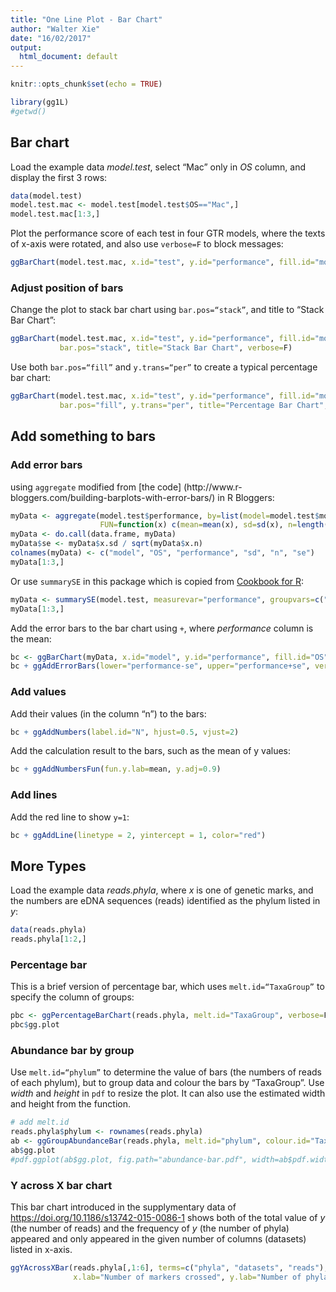 ```yaml
---
title: "One Line Plot - Bar Chart"
author: "Walter Xie"
date: "16/02/2017"
output:
  html_document: default
---
```


```r
knitr::opts_chunk$set(echo = TRUE)
```


```r
library(gg1L)
#getwd()
```

## Bar chart

Load the example data *model.test*, select "Mac" only in *OS* column, and display the first 3 rows:

```r
data(model.test)
model.test.mac <- model.test[model.test$OS=="Mac",]
model.test.mac[1:3,]
```

Plot the performance score of each test in four GTR models, where the texts of x-axis were rotated, and also use <code>verbose=F</code> to block messages:

```r
ggBarChart(model.test.mac, x.id="test", y.id="performance", fill.id="model", x.text.angle=90, verbose=F)
```

### Adjust position of bars

Change the plot to stack bar chart using <code>bar.pos="stack"</code>, and title to "Stack Bar Chart":

```r
ggBarChart(model.test.mac, x.id="test", y.id="performance", fill.id="model", x.text.angle=90, 
           bar.pos="stack", title="Stack Bar Chart", verbose=F)
```

Use both <code>bar.pos="fill"</code> and <code>y.trans="per"</code> to create a typical percentage bar chart:

```r
ggBarChart(model.test.mac, x.id="test", y.id="performance", fill.id="model", x.text.angle=90, 
           bar.pos="fill", y.trans="per", title="Percentage Bar Chart", verbose=F)
```

## Add something to bars

### Add error bars

 using <code>aggregate</code> modified from [the code] (http://www.r-bloggers.com/building-barplots-with-error-bars/) in R Bloggers:

```r
myData <- aggregate(model.test$performance, by=list(model=model.test$model,OS=model.test$OS), 
                    FUN=function(x) c(mean=mean(x), sd=sd(x), n=length(x)))
myData <- do.call(data.frame, myData)
myData$se <- myData$x.sd / sqrt(myData$x.n)
colnames(myData) <- c("model", "OS", "performance", "sd", "n", "se")
myData[1:3,]
```

Or use <code>summarySE</code> in this package which is copied from [Cookbook for R](http://www.cookbook-r.com/Manipulating_data/Summarizing_data/):

```r
myData <- summarySE(model.test, measurevar="performance", groupvars=c("model", "OS"))
myData[1:3,]
```

Add the error bars to the bar chart using <code>+</code>, where *performance* column is the mean:

```r
bc <- ggBarChart(myData, x.id="model", y.id="performance", fill.id="OS", y.lab="performance", title="", verbose=F) 
bc + ggAddErrorBars(lower="performance-se", upper="performance+se", verbose=F)
```

### Add values

Add their values (in the column "n") to the bars:

```r
bc + ggAddNumbers(label.id="N", hjust=0.5, vjust=2)
```

Add the calculation result to the bars, such as the mean of y values:

```r
bc + ggAddNumbersFun(fun.y.lab=mean, y.adj=0.9)
```

### Add lines

Add the red line to show <code>y=1</code>:

```r
bc + ggAddLine(linetype = 2, yintercept = 1, color="red")
```

<!-- bug
```r
bc + ggAddLine(smooth.method = "lm")
```
--> 

## More Types

Load the example data *reads.phyla*, where *x* is one of genetic marks, and the numbers are eDNA sequences (reads) identified as the phylum listed in *y*:

```r
data(reads.phyla)
reads.phyla[1:2,]
```

### Percentage bar

This is a brief version of percentage bar, which uses <code>melt.id="TaxaGroup"</code> to specify the column of groups:

```r
pbc <- ggPercentageBarChart(reads.phyla, melt.id="TaxaGroup", verbose=F)
pbc$gg.plot
```

### Abundance bar by group

Use <code>melt.id="phylum"</code> to determine the value of bars (the numbers of reads of each phylum), but to group data and colour the bars by "TaxaGroup". Use *width* and *height* in <code>pdf</code> to resize the plot. It can also use the estimated width and height from the function.

```r
# add melt.id
reads.phyla$phylum <- rownames(reads.phyla)
ab <- ggGroupAbundanceBar(reads.phyla, melt.id="phylum", colour.id="TaxaGroup", legend.row=1, verbose=F)
ab$gg.plot
#pdf.ggplot(ab$gg.plot, fig.path="abundance-bar.pdf", width=ab$pdf.width, height=ab$pdf.height)
```


### Y across X bar chart

This bar chart introduced in the supplymentary data of <https://doi.org/10.1186/s13742-015-0086-1> shows both of the total value of *y* (the number of reads) and the frequency of *y* (the number of phyla) appeared and only appeared in the given number of columns (datasets) listed in x-axis.  

```r
ggYAcrossXBar(reads.phyla[,1:6], terms=c("phyla", "datasets", "reads"), title="", 
              x.lab="Number of markers crossed", y.lab="Number of phyla/reads", verbose=F)
```






